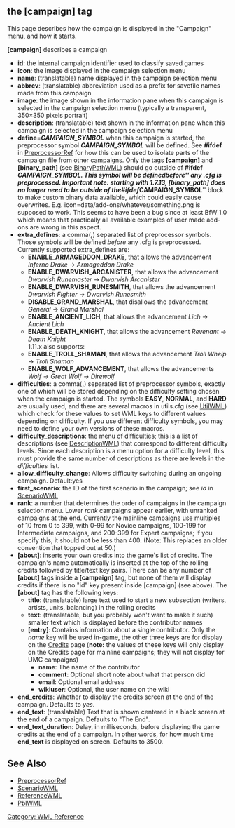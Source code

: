 {{WML Tags}}
== the [campaign] tag ==

<!--

Dacyn and/or Invisible Philosopher -- please be careful
you don't reduce the signal-to-noise ratio on the WML pages
when editing!  Eg. knowing that a tag is translatable is _important_
for the 29 translations we have in progress. -- ott

-->

This page describes how the campaign is displayed in the "Campaign" menu, and how it starts.

'''[campaign]''' describes a campaign
* '''id''': the internal campaign identifier used to classify saved games
* '''icon''': the image displayed in the campaign selection menu
* '''name''': (translatable) name displayed in the campaign selection menu
* '''abbrev''': (translatable) abbreviation used as a prefix for savefile names made from this campaign
* '''image''': the image shown in the information pane when this campaign is selected in the campaign selection menu (typically a transparent, 350×350 pixels portrait)
* '''description''': (translatable) text shown in the information pane when this campaign is selected in the campaign selection menu
* '''define'''='''''CAMPAIGN_SYMBOL''''' when this campaign is started, the preprocessor symbol '''''CAMPAIGN_SYMBOL''''' will be defined. See '''#ifdef''' in [[PreprocessorRef]] for how this can be used to isolate parts of the campaign file from other campaigns. Only the tags '''[campaign]''' and '''[binary_path]''' (see [[BinaryPathWML]]) should go outside of '''#ifdef ''CAMPAIGN_SYMBOL'''''. This symbol will be defined ''before'' any .cfg is preprocessed. Important note: starting with 1.7.13, [binary_path] does no longer need to be outside of the '''#ifdef ''CAMPAIGN_SYMBOL''''' block to make custom binary data available, which could easily cause overwrites. E.g. icon=data/add-ons/whatever/something.png is supposed to work. This seems to have been a bug since at least BfW 1.0 which means that practically all available examples of user made add-ons are wrong in this aspect.
* '''extra_defines''': a comma(''',''') separated list of preprocessor symbols. Those symbols will be defined ''before'' any .cfg is preprocessed. Currently supported extra_defines are:
** '''ENABLE_ARMAGEDDON_DRAKE''', that allows the advancement ''Inferno Drake'' -> ''Armageddon Drake''
** '''ENABLE_DWARVISH_ARCANISTER''', that allows the advancement ''Dwarvish Runemaster'' -> ''Dwarvish Arcanister''
** '''ENABLE_DWARVISH_RUNESMITH''', that allows the advancement ''Dwarvish Fighter'' -> ''Dwarvish Runesmith''
** '''DISABLE_GRAND_MARSHAL''', that disallows the advancement ''General'' -> ''Grand Marshal''
** '''ENABLE_ANCIENT_LICH''', that allows the advancement ''Lich'' -> ''Ancient Lich''
** '''ENABLE_DEATH_KNIGHT''', that allows the advancement ''Revenant'' -> ''Death Knight''<br />{{DevFeature1.11}} 1.11.x also supports:
** '''ENABLE_TROLL_SHAMAN''', that allows the advancement ''Troll Whelp'' -> ''Troll Shaman''
** '''ENABLE_WOLF_ADVANCEMENT''', that allows the advancements ''Wolf'' -> ''Great Wolf'' -> ''Direwolf''
* '''difficulties''': a comma(''',''') separated list of preprocessor symbols, exactly one of which will be stored depending on the difficulty setting chosen when the campaign is started. The symbols '''EASY''', '''NORMAL''', and '''HARD''' are usually used, and there are several macros in utils.cfg (see [[UtilWML]]) which check for these values to set WML keys to different values depending on difficulty.  If you use different difficulty symbols, you may need to define your own versions of these macros.
* '''difficulty_descriptions''': the menu of difficulties; this is a list of descriptions (see [[DescriptionWML]]) that correspond to different difficulty levels. Since each description is a menu option for a difficulty level, this must provide the same number of descriptions as there are levels in the ''difficulties'' list.
* '''allow_difficulty_change''': {{DevFeature1.11}} Allows difficulty switching during an ongoing campaign. Default:yes
* '''first_scenario''': the ID of the first scenario in the campaign; see ''id'' in [[ScenarioWML]]
* '''rank''': a number that determines the order of campaigns in the campaign selection menu.  Lower ''rank'' campaigns appear earlier, with unranked campaigns at the end. Currently the mainline campaigns use multiples of 10 from 0 to 399, with 0-99 for Novice campaigns, 100-199 for Intermediate campaigns, and 200-399 for Expert campaigns; if you specify this, it should not be less than 400.  (Note: This replaces an older convention that topped out at 50.)
* '''[about]''': inserts your own credits into the game's list of credits. The campaign's name automatically is inserted at the top of the rolling credits followed by title/text key pairs.  There can be any number of '''[about]''' tags inside a '''[campaign]''' tag, but none of them will display credits if there is no "id" key present inside [campaign] (see above). The '''[about]''' tag has the following keys:
** '''title''': (translatable) large text used to start a new subsection (writers, artists, units, balancing) in the rolling credits
** '''text''': (translatable, but you probably won't want to make it such) smaller text which is displayed before the contributor names
** '''[entry]''': Contains information about a single contributor. Only the ''name'' key will be used in-game, the other three keys are for display on the [[Credits]] page ('''note:''' the values of these keys will only display on the Credits page for mainline campaigns; they will not display for UMC campaigns)
*** '''name''': The name of the contributor
*** '''comment''': Optional short note about what that person did
*** '''email''': Optional email address
*** '''wikiuser''': Optional, the user name on the wiki
* '''end_credits''': {{DevFeature1.11}} Whether to display the credits screen at the end of the campaign. Defaults to ''yes''.
* '''end_text''': (translatable) Text that is shown centered in a black screen at the end of a campaign. Defaults to "The End".
* '''end_text_duration''': Delay, in milliseconds, before displaying the game credits at the end of a campaign. In other words, for how much time '''end_text''' is displayed on screen. Defaults to 3500.

== See Also ==

* [[PreprocessorRef]]
* [[ScenarioWML]]
* [[ReferenceWML]]
* [[PblWML]]


[[Category: WML Reference]]
